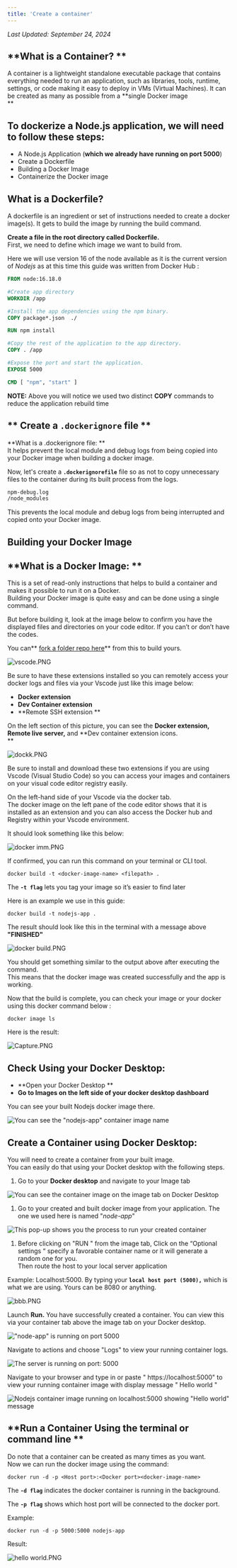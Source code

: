 ```yaml
---
title: 'Create a container'
---
```


_Last Updated: September 24, 2024_

## **What is a Container? **

A container is a lightweight standalone executable package that contains everything needed to run an application, such
as libraries, tools, runtime, settings, or code making it easy to deploy in VMs (Virtual Machines). It can be created as
many as possible from a **single Docker image  
**

## To dockerize a Node.js application, we will need to follow these steps:

- A Node.js Application (**which we already have running on port 5000**)
- Create a Dockerfile
- Building a Docker Image
- Containerize the Docker image

## **What is a Dockerfile?**

A dockerfile is an ingredient or set of instructions needed to create a docker image(s). It gets to build the image by
running the build command.

**Create a file in the root directory called Dockerfile.**  
First, we need to define which image we want to build from.

Here we will use version 16 of the node available as it is the current version of _Nodejs_ as at this time this guide
was written from Docker Hub :

```dockerfile
FROM node:16.18.0

#Create app directory
WORKDIR /app

#Install the app dependencies using the npm binary.
COPY package*.json  ./

RUN npm install

#Copy the rest of the application to the app directory.
COPY . /app

#Expose the port and start the application.
EXPOSE 5000

CMD [ "npm", "start" ]
```

**NOTE:** Above you will notice we used two distinct **COPY** commands to reduce the application rebuild time

## ** Create a `.dockerignore` file **

**What is a .dockerignore file: **  
It helps prevent the local module and debug logs from being copied into your Docker image when building a docker image.

Now, let's create a **`.dockerignorefile`** file so as not to copy unnecessary files to the container during its built
process from the logs.

```dockerfile
npm-debug.log
/node_modules
```

This prevents the local module and debug logs from being interrupted and copied onto your Docker image.

## **Building your Docker Image**

## **What is a Docker Image: **

This is a set of read-only instructions that helps to build a container and makes it possible to run it on a Docker.  
Building your Docker image is quite easy and can be done using a single command.

But before building it, look at the image below to confirm you have the displayed files and directories on your code
editor. If you can’t or don’t have the codes.

You can** [fork a folder repo here](https://github.com/SaladTechnologies/salad-docs)** from this to build yours.

![](https://files.readme.io/a1949a2-vscode.PNG 'vscode.PNG')

Be sure to have these extensions installed so you can remotely access your docker logs and files via your Vscode just
like this image below:

- **Docker extension**
- **Dev Container extension**
- **Remote SSH extension **

On the left section of this picture, you can see the **Docker extension, Remote live server,** and **Dev container
extension icons.  
**

![](https://files.readme.io/70f9396-dockk.PNG 'dockk.PNG')

Be sure to install and download these two extensions if you are using Vscode (Visual Studio Code) so you can access your
images and containers on your visual code editor registry easily.

On the left-hand side of your Vscode via the docker tab.  
The docker image on the left pane of the code editor shows that it is installed as an extension and you can also access
the Docker hub and Registry within your Vscode environment.

It should look something like this below:

![](https://files.readme.io/b8ad601-docker_imm.PNG 'docker imm.PNG')

If confirmed, you can run this command on your terminal or CLI tool.

```shell
docker build -t <docker-image-name> <filepath> .
```

The **`-t flag`** lets you tag your image so it’s easier to find later

Here is an example we use in this guide:

```shell
docker build -t nodejs-app .
```

The result should look like this in the terminal with a message above **"FINISHED"**

![](https://files.readme.io/07dd15c-docker_build.PNG 'docker build.PNG')

You should get something similar to the output above after executing the command.  
This means that the docker image was created successfully and the app is working.

Now that the build is complete, you can check your image or your docker using this docker command below :

```shell
docker image ls
```

Here is the result:

![](https://files.readme.io/4970664-Capture.PNG 'Capture.PNG')

## **Check Using your Docker Desktop:**

- **Open your Docker Desktop **
- **Go to Images on the left side of your docker desktop dashboard**

You can see your built Nodejs docker image there.

![](https://files.readme.io/d98a826-hio.PNG 'You can see the "nodejs-app" container image name')

## **Create a Container using Docker Desktop:**

You will need to create a container from your built image.  
You can easily do that using your Docket desktop with the following steps.

1. Go to your **Docker desktop** and navigate to your Image tab

![](https://files.readme.io/422af67-hio.PNG 'You can see the container image on the image tab on Docker Desktop')

1. Go to your created and built docker image from your application. The one we used here is named "_node-app_"

![](https://files.readme.io/f291669-vogue.PNG 'This pop-up shows you the process to run your created container')

1. Before clicking on "RUN " from the image tab, Click on the “Optional settings “ specify a favorable container name or
   it will generate a random one for you.  
   Then route the host to your local server application

Example: Localhost:5000. By typing your **`local host port (5000),`** which is what we are using. Yours can be 8080 or
anything.

![](https://files.readme.io/2f6c635-bbb.PNG 'bbb.PNG')

Launch **Run.** You have successfully created a container. You can view this via your container tab above the image tab
on your Docker desktop.

![](https://files.readme.io/53a21ad-running.PNG '"node-app" is running on port 5000')

Navigate to actions and choose "Logs" to view your running container logs.

![](https://files.readme.io/49a6b5f-logs.PNG 'The server is running on port: 5000')

Navigate to your browser and type in or paste " https\://localhost:5000" to view your running container image with
display message " Hello world "

![](https://files.readme.io/0eaeedd-hello_world.PNG 'Nodejs container image running on localhost:5000 showing "Hello world" message')

## **Run a Container Using the terminal or command line **

Do note that a container can be created as many times as you want.  
Now we can run the docker image using the command:

```shell
docker run -d -p <Host port>:<Docker port><docker-image-name>
```

The **`-d flag`** indicates the docker container is running in the background.

The **`-p flag`** shows which host port will be connected to the docker port.

Example:

```shell
docker run -d -p 5000:5000 nodejs-app
```

Result:

![](https://files.readme.io/2f15317-hello_world.PNG 'hello world.PNG')
